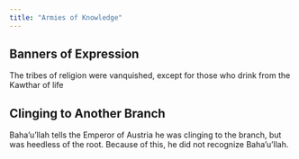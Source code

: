 ```yaml
---
title: "Armies of Knowledge"
---
```


## Banners of Expression

The tribes of religion were vanquished, except for those who drink from the Kawthar of life

## Clinging to Another Branch

Baha'u'llah tells the Emperor of Austria he was clinging to the branch, but was heedless of the root. Because of this, he did not recognize Baha'u'llah.
